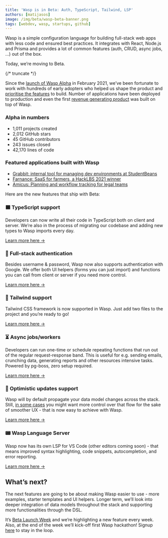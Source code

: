 ```yaml
---
title: 'Wasp is in Beta: Auth, TypeScript, Tailwind, LSP'
authors: [matijasos]
image: /img/beta/wasp-beta-banner.png
tags: [webdev, wasp, startups, github]
---
```




Wasp is a simple configuration language for building full-stack web apps with less code and ensured best practices. It integrates with React, Node.js and Prisma and provides a lot of common features (auth, CRUD, async jobs, ...) out of the box.

Today, we’re moving to Beta.

{/* truncate */}

Since the [launch of Wasp Alpha](https://news.ycombinator.com/item?id=26091956) in February 2021, we’ve been fortunate to work with hundreds of early adopters who helped us shape the product and [prioritise the features](/blog/2022/11/16/alpha-testing-program-post-mortem#the-feedback) to build. Number of applications have been deployed to production and even the first [revenue generating product](/blog/2022/11/26/erlis-amicus-usecase) was built on top of Wasp.

### Alpha in numbers

- 1,011 projects created
- 2,012 GitHub stars
- 45 GitHub contributors
- 243 issues closed
- 42,170 lines of code

### Featured applications built with Wasp

- [Grabbit: internal tool for managing dev environments at StudentBeans](/blog/2022/11/26/michael-curry-usecase)
- [Farnance: SaaS for farmers, a HackLBS 2021 winner](/blog/2022/10/28/farnance-hackathon-winner)
- [Amicus: Planning and workflow tracking for legal teams](/blog/2022/11/26/erlis-amicus-usecase)

Here are the new features that ship with Beta:

### 🟦 TypeScript support

Developers can now write all their code in TypeScript both on client and server. We’re also in the process of migrating our codebase and adding new types to Wasp imports every day.

[Learn more here →](/blog/2022/11/29/typescript-feature-announcement)

### 🔑 Full-stack authentication

Besides username & password, Wasp now also supports authentication with Google. We offer both UI helpers (forms you can just import) and functions you can call from client or server if you need more control.

[Learn more here →](/blog/2022/11/15/auth-feature-announcement)

### 💨 Tailwind support

Tailwind CSS framework is now supported in Wasp. Just add two files to the project and you’re ready to go!

[Learn more here →](/blog/2022/11/16/tailwind-feature-announcement)

### ⏳ Async jobs/workers

Developers can run one-time or schedule repeating functions that run out of the regular request-response band. This is useful for e.g. sending emails, crunching data, generating reports and other resources intensive tasks. Powered by pg-boss, zero setup required.

[Learn more here →](/blog/2022/06/15/jobs-feature-announcement)

### 🥛 Optimistic updates support

Wasp will by default propagate your data model changes across the stack. Still, [in some cases](https://wasp.sh/blog/2021/12/02/waspello#what-doesnt-work-yet)
you might want more control over that flow for the sake of smoother UX - that is now easy to achieve with Wasp.

[Learn more here →](/blog/2022/11/30/optimistic-update-feature-announcement)

### 📟 Wasp Language Server

Wasp now has its own LSP for VS Code (other editors coming soon) - that means improved syntax highlighting, code snippets, autocompletion, and error reporting.

[Learn more here →](/blog/2022/12/01/beta-ide-improvements)

## What’s next?

The next features are going to be about making Wasp easier to use - more examples, starter templates and UI helpers. Longer term, we’ll look into deeper integration of data models throughout the stack and supporting more functionalities through the DSL.

It’s [Beta Launch Week](/blog/2022/11/26/wasp-beta-launch-week) and we’re highlighting a new feature every week. Also, at the end of the week we’ll kick-off first Wasp hackathon! Signup [here](#newsletter-input) to stay in the loop.
